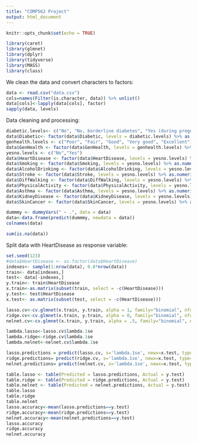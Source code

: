 ```yaml
---
title: "COMP562 Project"
output: html_document
---
```


```r
knitr::opts_chunk$set(echo = TRUE)
```

```r
library(caret)
library(glmnet)
library(dplyr)
library(tidyverse)
library(MASS)
library(class)
```
We clean the data and convert characters to factors:
```r
data <- read.csv("data.csv")
cols=names(Filter(is.character, data)) %>% unlist()
data[cols]<-lapply(data[cols], factor)
sapply(data, levels) 
```
Data cleaning and processing:
```r
diabetic.levels<- c("No", "No, borderline diabetes", "Yes (during pregnancy)", "Yes")
data$Diabetic<- factor(data$Diabetic, levels = diabetic.levels) %>% as.numeric()
genhealth.levels <- c("Poor", "Fair", "Good", "Very good", "Excellent")
data$GenHealth <- factor(data$GenHealth, levels = genhealth.levels) %>% as.numeric()
yesno.levels <- c("No","Yes")
data$HeartDisease <- factor(data$HeartDisease, levels = yesno.levels) %>% as.numeric() - 1
data$Smoking <- factor(data$Smoking, levels = yesno.levels) %>% as.numeric() - 1
data$AlcoholDrinking <- factor(data$AlcoholDrinking, levels = yesno.levels) %>% as.numeric() - 1
data$Stroke <- factor(data$Stroke, levels = yesno.levels) %>% as.numeric() - 1
data$DiffWalking <- factor(data$DiffWalking, levels = yesno.levels) %>% as.numeric() - 1
data$PhysicalActivity <- factor(data$PhysicalActivity, levels = yesno.levels) %>% as.numeric() - 1
data$Asthma <- factor(data$Asthma, levels = yesno.levels) %>% as.numeric() - 1
data$KidneyDisease <- factor(data$KidneyDisease, levels = yesno.levels) %>% as.numeric() - 1
data$SkinCancer <- factor(data$SkinCancer, levels = yesno.levels) %>% as.numeric() - 1

dummmy <- dummyVars(" ~ .", data = data)
data<-data.frame(predict(dummmy, newdata = data))
colnames(data)

sum(is.na(data))
```

Split data with HeartDisease as response variable:
```r
set.seed(123)
#data$HeartDisease <- as.factor(data$HeartDisease)
indexes<- sample(1:nrow(data), 0.8*nrow(data))
train<- data[indexes,]
test<- data[-indexes,]
y.train<- train$HeartDisease
x.train<-as.matrix(subset(train, select = -c(HeartDisease)))
y.test<- test$HeartDisease
x.test<- as.matrix(subset(test, select = -c(HeartDisease)))
```

```r
lasso.cv<-cv.glmnet(x.train, y.train, alpha = 1, family="binomial", nfolds=5)
ridge.cv<-cv.glmnet(x.train, y.train, alpha = 0, family="binomial", nfolds=5)
nelnet.cv<-cv.glmnet(x.train, y.train, alpha = .5, family="binomial", nfolds=5)

lambda.lasso<-lasso.cv$lambda.1se
lambda.ridge<-ridge.cv$lambda.1se
lambda.nelnet<-nelnet.cv$lambda.1se

lasso.predictions = predict(lasso.cv, s='lambda.1se', newx=x.test, type="class")
ridge.predictions= predict(ridge.cv, s='lambda.1se', newx=x.test, type="class")
nelnet.predictions= predict(nelnet.cv, s='lambda.1se', newx=x.test, type="class")

table.lasso <- table(Predicted = lasso.predictions, Actual = y.test)
table.ridge <- table(Predicted = ridge.predictions, Actual = y.test)
table.nelnet <- table(Predicted = nelnet.predictions, Actual = y.test)
table.lasso
table.ridge
table.nelnet
lasso.accuracy<-mean(lasso.predictions==y.test)
ridge.accuracy<-mean(ridge.predictions==y.test)
nelnet.accuracy<-mean(nelnet.predictions==y.test)
lasso.accuracy
ridge.accuracy
nelnet.accuracy
```
